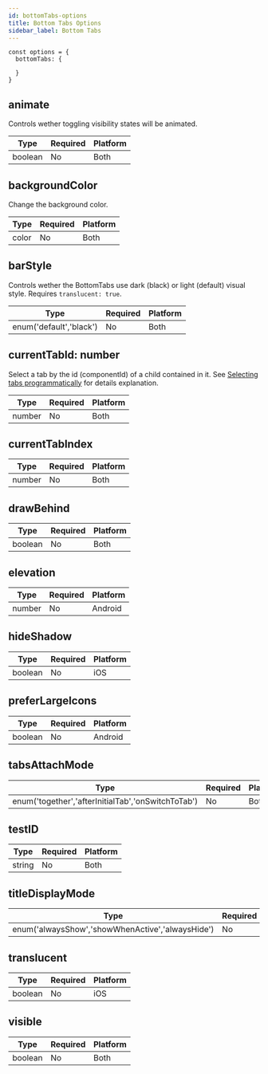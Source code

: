 ```yaml
---
id: bottomTabs-options
title: Bottom Tabs Options
sidebar_label: Bottom Tabs
---
```


```
const options = {
  bottomTabs: {

  }
}
```

## animate
Controls wether toggling visibility states will be animated.

| Type    | Required | Platform |
| ------- | -------- | -------- |
| boolean | No       | Both     |

## backgroundColor
Change the background color.

| Type  | Required | Platform |
| ----- | -------- | -------- |
| color | No       | Both     |

## barStyle
Controls wether the BottomTabs use dark (black) or light (default) visual style. Requires `translucent: true`.

| Type                    | Required | Platform |
| ----------------------- | -------- | -------- |
| enum('default','black') | No       | Both     |

## currentTabId: number
Select a tab by the id (componentId) of a child contained in it. See [Selecting tabs programmatically](#selectingtabsprogrammatically) for details explanation.

| Type   | Required | Platform |
| ------ | -------- | -------- |
| number | No       | Both     |

## currentTabIndex

| Type   | Required | Platform |
| ------ | -------- | -------- |
| number | No       | Both     |

## drawBehind

| Type    | Required | Platform |
| ------- | -------- | -------- |
| boolean | No       | Both     |

## elevation

| Type   | Required | Platform |
| ------ | -------- | -------- |
| number | No       | Android  |

## hideShadow

| Type    | Required | Platform |
| ------- | -------- | -------- |
| boolean | No       | iOS      |

## preferLargeIcons

| Type    | Required | Platform |
| ------- | -------- | -------- |
| boolean | No       | Android  |

## tabsAttachMode

| Type                                               | Required | Platform |
| -------------------------------------------------- | -------- | -------- |
| enum('together','afterInitialTab','onSwitchToTab') | No       | Both     |

## testID

| Type   | Required | Platform |
| ------ | -------- | -------- |
| string | No       | Both     |

## titleDisplayMode

| Type                                             | Required | Android |
| ------------------------------------------------ | -------- | ------- |
| enum('alwaysShow','showWhenActive','alwaysHide') | No       | Both    |

## translucent

| Type    | Required | Platform |
| ------- | -------- | -------- |
| boolean | No       | iOS      |

## visible

| Type    | Required | Platform |
| ------- | -------- | -------- |
| boolean | No       | Both     |
